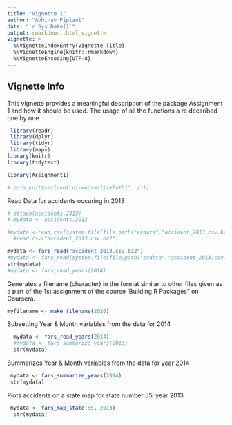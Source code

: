 ```yaml
---
title: "Vignette 1"
author: "Abhinav Piplani"
date: "`r Sys.Date()`"
output: rmarkdown::html_vignette
vignette: >
  %\VignetteIndexEntry{Vignette Title}
  %\VignetteEngine{knitr::rmarkdown}
  %\VignetteEncoding{UTF-8}
---
```


## Vignette Info

This vignette provides a meaningful description of the package Assignment 1 and how it should be used. The usage of all the functions a re decsribed one by one



```r
 library(readr)
 library(dplyr)
 library(tidyr)
 library(maps)
library(knitr)
library(tidytext)

library(Assignment1)

# opts_knit$set(root.dir=normalizePath('../'))

```

Read Data for accidents occuring in 2013



```r
# attach(accidents.2013)
# mydata <- accidents.2013

#mydata <-read.csv(system.file(file.path("exdata","accident_2013.csv.bz2"), package="Assignment1"))
  #read.csv("accident_2013.csv.bz2")

mydata <- fars_read("accident_2013.csv.bz2")
#mydata <- fars_read(system.file(file.path("exdata","accident_2013.csv.bz2"), package="Assignment1"))
str(mydata)
#mydata <- fars_read_years(2014)
```


Generates a filename (character) in the format similar to other files given as a part of the 1st
assignment of the course 'Building R Packages" on Coursera.



```r
myfilename <- make_filename(2020)

```

Subsetting Year & Month variables from the data for 2014


```r
  mydata <- fars_read_years(2014)
  #mydata <- fars_summarize_years(2013)
  str(mydata)
```


Summarizes Year & Month variables from the data for year 2014 

```r
 mydata <- fars_summarize_years(2014)
 str(mydata)
```


Plots accidents on a state map for state number 55, year 2013

```r
 mydata <- fars_map_state(55, 2013)
  str(mydata)
```


